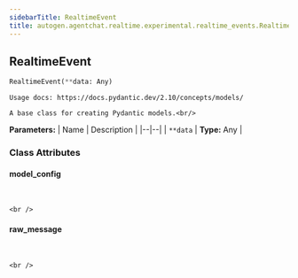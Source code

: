 ```yaml
---
sidebarTitle: RealtimeEvent
title: autogen.agentchat.realtime.experimental.realtime_events.RealtimeEvent
---
```

<h2 id="autogen.agentchat.realtime.experimental.realtime_events.RealtimeEvent" class="doc doc-heading">
    <code class="doc-symbol doc-symbol-heading doc-symbol-class"></code>
    <span class="doc doc-object-name doc-class-name">RealtimeEvent</span>
</h2>

```python
RealtimeEvent(**data: Any)
```

    Usage docs: https://docs.pydantic.dev/2.10/concepts/models/
    
    A base class for creating Pydantic models.<br/>

<b>Parameters:</b>
| Name | Description |
|--|--|
| `**data` | **Type:** Any |

### Class Attributes

<code class="doc-symbol doc-symbol-heading doc-symbol-attribute"></code>
#### model_config
<br />

    <br />

<code class="doc-symbol doc-symbol-heading doc-symbol-attribute"></code>
#### raw_message
<br />

    <br />